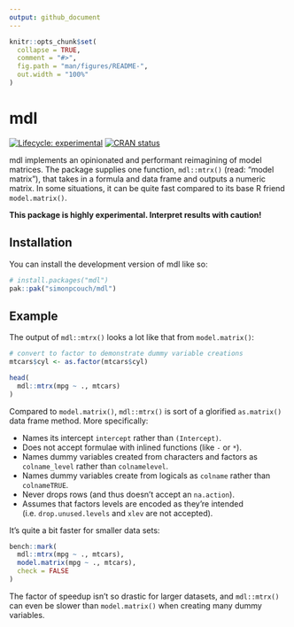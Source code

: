 ```yaml
---
output: github_document
---
```


<!-- README.md is generated from README.Rmd. Please edit that file -->

```r
knitr::opts_chunk$set(
  collapse = TRUE,
  comment = "#>",
  fig.path = "man/figures/README-",
  out.width = "100%"
)
```

# mdl

<!-- badges: start -->
[![Lifecycle: experimental](https://img.shields.io/badge/lifecycle-experimental-orange.svg)](https://lifecycle.r-lib.org/articles/stages.html#experimental)
[![CRAN status](https://www.r-pkg.org/badges/version/mdl)](https://CRAN.R-project.org/package=mdl)
<!-- badges: end -->

mdl implements an opinionated and performant reimagining of model matrices. The package supplies one function, `mdl::mtrx()` (read: "model matrix"), that takes in a formula and data frame and outputs a numeric matrix. In some situations, it can be quite fast compared to its base R friend `model.matrix()`.

**This package is highly experimental. Interpret results with caution!**

## Installation

You can install the development version of mdl like so:

``` r
# install.packages("mdl")
pak::pak("simonpcouch/mdl")
```

## Example

The output of `mdl::mtrx()` looks a lot like that from `model.matrix()`:

```r
# convert to factor to demonstrate dummy variable creations
mtcars$cyl <- as.factor(mtcars$cyl)

head(
  mdl::mtrx(mpg ~ ., mtcars)
)
```

Compared to `model.matrix()`, `mdl::mtrx()` is sort of a glorified `as.matrix()` data frame method. More specifically:

* Names its intercept `intercept` rather than `(Intercept)`.
* Does not accept formulae with inlined functions (like `-` or `*`).
* Names dummy variables created from characters and factors as `colname_level` rather than `colnamelevel`.
* Names dummy variables create from logicals as `colname` rather than `colnameTRUE`.
* Never drops rows (and thus doesn't accept an `na.action`).
* Assumes that factors levels are encoded as they're intended (i.e. `drop.unused.levels` and `xlev` are not accepted).

It's quite a bit faster for smaller data sets:

```r
bench::mark(
  mdl::mtrx(mpg ~ ., mtcars),
  model.matrix(mpg ~ ., mtcars),
  check = FALSE
)
```

The factor of speedup isn't so drastic for larger datasets, and `mdl::mtrx()` can even be slower than `model.matrix()` when creating many dummy variables.
